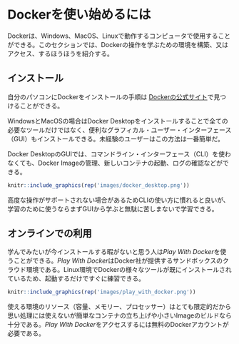 # Dockerを使い始めるには

Dockerは、Windows、MacOS、Linuxで動作するコンピュータで使用することができる。このセクションでは、Dockerの操作を学ぶための環境を構築、又はアクセス、するほうほうを紹介する。

## インストール

自分のパソコンにDockerをインストールの手順は [Dockerの公式サイト](https://docs.docker.jp/get-docker.html)で見つけることができる。


WindowsとMacOSの場合はDocker Desktopをインストールすることで全ての必要なツールだけではなく、便利なグラフィカル・ユーザー・インターフェース（GUI）もインストールできる。未経験のユーザーはこの方法は一番簡単だ。

Docker DesktopのGUIでは、コマンドライン・インターフェース（CLI）を使わなくても、Docker Imageの管理、新しいコンテナの起動、ログの確認などができる。

```r
knitr::include_graphics(rep('images/docker_desktop.png'))
```

高度な操作がサポートされない場合があるためCLIの使い方に慣れると良いが、学習のために使うならまずGUIから学ぶと無駄に苦しまないで学習できる。

## オンラインでの利用

学んでみたいが今インストールする暇がないと思う人は*Play With Docker*を使うことができる。*Play With Docker*はDocker社が提供するサンドボックスのクラウド環境である。Linux環境でDockerの様々なツールが既にインストールされているため、起動するだけですぐに練習できる。

```r
knitr::include_graphics(rep('images/play_with_docker.png'))
```

使える環境のリソース（容量、メモリー、プロセッサー）はとても限定的だから思い処理には使えないが簡単なコンテナの立ち上げや小さいImageのビルドなら十分である。*Play With Docker*をアクセスするには無料のDockerアカウントが必要である。